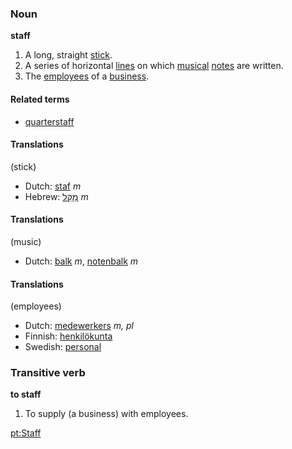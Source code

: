 ===Noun===
'''staff'''

# A long, straight [[stick]].
# A series of horizontal [[line]]s on which [[music]]al [[note]]s are written.
# The [[employee]]s of a [[business]].

====Related terms====
*[[quarterstaff]]

====Translations==== (stick)
*Dutch: [[staf]] ''m''
*Hebrew: [[מקל|מַקֵּל]] ''m''

====Translations==== (music)
*Dutch: [[balk]] ''m'', [[notenbalk]] ''m''

====Translations==== (employees)
*Dutch: [[medewerkers]] ''m, pl''
*Finnish: [[henkilökunta]]
*Swedish: [[personal]]

===Transitive verb===
'''to staff'''

# To supply (a business) with employees.

[[pt:Staff]]